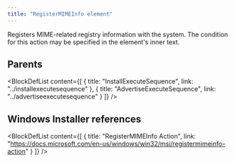 ```yaml
---
title: "RegisterMIMEInfo element"
---
```



Registers MIME-related registry information with the system. The condition for this action may be specified in the element's inner text.


## Parents

<BlockDefList content={[
    {
      title: "InstallExecuteSequence",
      link: "../installexecutesequence"
    },
    {
      title: "AdvertiseExecuteSequence",
      link: "../advertiseexecutesequence"
    }
  ]}
/>

## Windows Installer references

<BlockDefList content={[
    {
      title: "RegisterMIMEInfo Action",
      link: "https://docs.microsoft.com/en-us/windows/win32/msi/registermimeinfo-action"
    }
  ]}
/>
